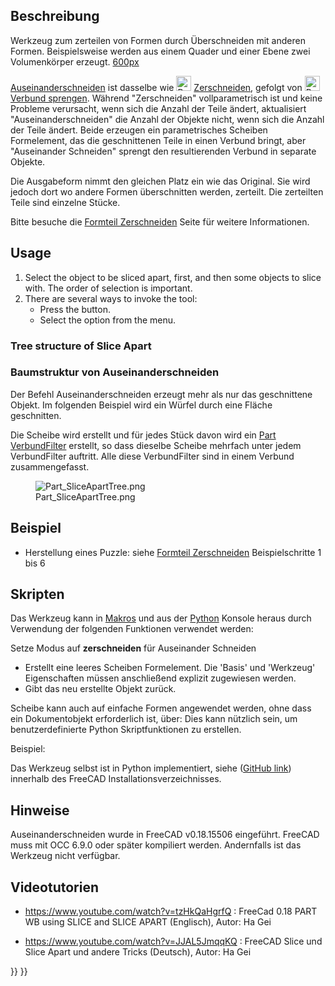 <languages/>

{{Docnav/de
|[[Part_BooleanFragments/de|Boolesche Fragmente]]
|[[Part_Slice/de|Zerschneiden]]
|[[Part_Workbench/de|Part]]
|IconL=Part_BooleanFragments.svg
|IconC=Workbench_Part.svg
|IconR=Part_Slice.svg
}}

{{GuiCommand/de
|Name=Part SliceApart
|Name/de=Part Auseinanderschneiden
|MenuLocation=Formteil → Teilen → Auseinanderschneiden
|Version=0.18.15506
|Workbenches=[[Part_Workbench/de|Part]]
|SeeAlso=[[Part_Slice/de|Part Teilen zu einem Verbund]], [[Part_ExplodeCompound/de|Part Verbund Sprengen]]
}}

<span id="Description"></span>
==Beschreibung== 

Werkzeug zum zerteilen von Formen durch Überschneiden mit anderen Formen. Beispielsweise werden aus einem Quader und einer Ebene zwei Volumenkörper erzeugt.
[[image:Part_Slice_Demo.png|600px]]

{{Caption|Oben: Die Stücke wurden anschließend manuell auseinandergeschoben, um das Zerschneiden sichtbar zu machen.}}

[[Part SliceApart/de|Auseinanderschneiden]] ist dasselbe wie [[Image:Part_Slice.svg|24px|link=Part_Slice/de]] [[Part Slice/de|Zerschneiden]], gefolgt von [[Image:Part_ExplodeCompound.svg|24px|link=Part_ExplodeCompound/de]] [[Part_ExplodeCompound/de|Verbund sprengen]]. Während "Zerschneiden" vollparametrisch ist und keine Probleme verursacht, wenn sich die Anzahl der Teile ändert, aktualisiert "Auseinanderschneiden" die Anzahl der Objekte nicht, wenn sich die Anzahl der Teile ändert.
Beide erzeugen ein parametrisches Scheiben Formelement, das die geschnittenen Teile in einen Verbund bringt, aber "Auseinander Schneiden" sprengt den resultierenden Verbund in separate Objekte.

Die Ausgabeform nimmt den gleichen Platz ein wie das Original. Sie wird jedoch dort wo andere Formen überschnitten werden, zerteilt. Die zerteilten Teile sind einzelne Stücke. 

Bitte besuche die [[Part Slice/de|Formteil Zerschneiden]] Seite für weitere Informationen.

==Usage==

# Select the object to be sliced apart, first, and then some objects to slice with. The order of selection is important.
# There are several ways to invoke the tool:
#* Press the {{Button|[[Image:Part_SliceApart.svg|16px]] [[Part_SliceApart|Slice apart]]}} button.
#* Select the {{MenuCommand|Part → Split → Slice apart}} option from the menu.

===Tree structure of Slice Apart===

<div class="mw-translate-fuzzy">
=== Baumstruktur von Auseinanderschneiden === 
Der Befehl Auseinanderschneiden erzeugt mehr als nur das geschnittene Objekt. Im folgenden Beispiel wird ein Würfel durch eine Fläche geschnitten.
</div>

Die Scheibe wird erstellt und für jedes Stück davon wird ein [[Part CompoundFilter/de|Part VerbundFilter]] erstellt, so dass dieselbe Scheibe mehrfach unter jedem VerbundFilter auftritt. Alle diese VerbundFilter sind in einem Verbund zusammengefasst.

[[Image:Part_SliceApartTree.png]]

<span id="Example"></span>
==Beispiel ==

* Herstellung eines Puzzle: siehe [[Part Slice/de|Formteil Zerschneiden]] Beispielschritte 1 bis 6

<span id="Scripting"></span>
==Skripten== 

Das Werkzeug kann in [[macros/de|Makros]] und aus der [[Python/de|Python]] Konsole heraus durch Verwendung der folgenden Funktionen verwendet werden:
 {{incode|BOPTools.SplitFeatures.makeSlice(name)}}

Setze Modus auf '''zerschneiden''' für Auseinander Schneiden

* Erstellt eine leeres Scheiben Formelement. Die 'Basis' und 'Werkzeug' Eigenschaften müssen anschließend explizit zugewiesen werden.
* Gibt das neu erstellte Objekt zurück.

Scheibe kann auch auf einfache Formen angewendet werden, ohne dass ein Dokumentobjekt erforderlich ist, über:
{{Code|code=BOPTools.SplitAPI.slice(base_shape, tool_shapes, mode, tolerance = 0.0)}}
Dies kann nützlich sein, um benutzerdefinierte Python Skriptfunktionen zu erstellen.


Beispiel:
{{code|code=
import BOPTools.SplitFeatures
j = BOPTools.SplitFeatures.makeSlice(name= 'Slice')
j.Base = FreeCADGui.Selection.getSelection()[0]
j.Tools = FreeCADGui.Selection.getSelection()[1:]
}}

Das Werkzeug selbst ist in Python implementiert, siehe {{FileName|/Mod/Part/BOPTools/SplitFeatures.py}} ([https://github.com/FreeCAD/FreeCAD/blob/master/src/Mod/Part/BOPTools/SplitFeatures.py GitHub link]) innerhalb des FreeCAD Installationsverzeichnisses.

<span id="Notes"></span>
==Hinweise==

Auseinanderschneiden wurde in FreeCAD v0.18.15506 eingeführt. FreeCAD muss mit OCC 6.9.0 oder später kompiliert werden. Andernfalls ist das Werkzeug nicht verfügbar.

<span id="Video-Tutorials"></span>
==Videotutorien== 

* https://www.youtube.com/watch?v=tzHkQaHgrfQ : FreeCad 0.18 PART WB using SLICE and SLICE APART (Englisch), Autor: Ha Gei

* https://www.youtube.com/watch?v=JJAL5JmqqKQ : FreeCAD Slice und Slice Apart und andere Tricks (Deutsch), Autor: Ha Gei


{{Docnav/de
|[[Part_BooleanFragments/de|Boolesche Fragmente]]
|[[Part_Slice/de|Zerschneiden]]
|[[Part_Workbench/de|Part]]
|IconL=Part_BooleanFragments.svg
|IconC=Workbench_Part.svg
|IconR=Part_Slice.svg
}}

{{Part Tools navi{{#translation:}}}}
{{Userdocnavi{{#translation:}}}}